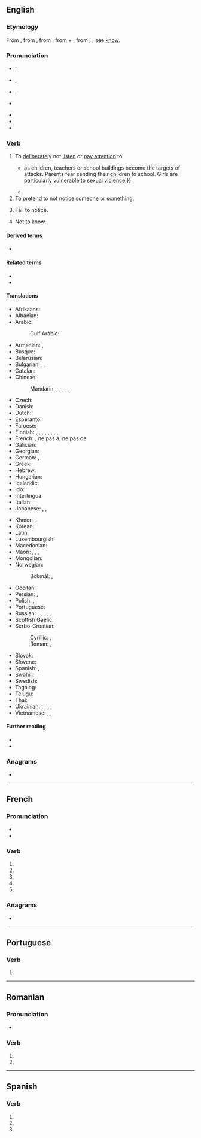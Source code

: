 {{also|ignoré}}
==English==

===Etymology===
{{root|en|ine-pro|*ǵneh₃-}}
From {{etyl|fr|en}} {{m|fr|ignorer}}, from {{etyl|la|en}} {{m|la|ignōrō||to have no knowledge of, mistake, take no notice of, ignore}}, from {{m|la|ignārus||not knowing}}, from {{m|la|in}} + {{m|la|gnārus||knowing}}, from {{m|la|gnōscō}}, {{m|la|nōscō}}; see [[know]].

===Pronunciation===
* {{a|RP}} {{enPR|ĭgnôʹ}}, {{IPA|en|/ɪɡˈnɔː/}}
* {{a|US}} {{enPR|ĭgnôrʹ}}, {{IPA|en|/ɪɡˈnɔɹ/}}
* {{a|rhotic|horse-hoarse}} {{enPR|ĭgnōrʹ}}, {{IPA|en|/ɪɡˈno(ː)ɹ/}}
* {{a|nonrhotic|horse-hoarse}} {{IPA|en|/ɪɡˈnoə/}}
* {{audio|en|En-us-ignore.ogg|Audio (US)}}
* {{rhymes|en|ɔː(ɹ)}}
* {{hyphenation|en|ig|nore}}

===Verb===
{{en-verb}} {{tlb|en|transitive}}

# To [[deliberately]] not [[listen]] or [[pay attention]] to.
#: {{ux|en|A problem '''ignored''' is a problem doubled.}}
#* {{quote-journal|en|date=2013-07-19|author=[http://www.theguardian.com/profile/marktran Mark Tran]
|volume=189|issue=6|page=1|magazine={{w|The Guardian Weekly}}
|title=[http://www.theguardian.com/global-development/2013/jul/12/war-denying-children-education Denied an education by war]
|passage=One particularly damaging, but often '''ignored''', effect of conflict on education is the proliferation of attacks on schools{{...}}as children, teachers or school buildings become the targets of attacks. Parents fear sending their children to school. Girls are particularly vulnerable to sexual violence.}}
#: {{syn|en|misheed|neglect|unmind|unheed|Thesaurus:ignore}}
#: {{ant|en|notice|recognize|watch|Thesaurus:pay attention}}
#* {{quote-book
|en
|year=2004
|last=Carlin
|first=George
|authorlink=George Carlin
|title={{w|When Will Jesus Bring the Pork Chops?}}
|url=https://archive.org/details/sacredmountainof0000john/
|location=[[New York]]
|publisher={{w|Hyperion Books}}
|ISBN=1-4013-0821-X
|OCLC=757869006
|OL=24604921M
|page=109
|pageurl=https://archive.org/details/whenwilljesusbri00hype/page/109/
|text='''Ignore''' these four words.}}
# To [[pretend]] to not [[notice]] someone or something.
#: {{syn|en|connive|dissimulate|overlook|[[turn a blind eye]] to|[[wink]] at}}
#: {{ant|en|notice|observe}}
# {{lb|en|obsolete}} Fail to notice.
#: {{syn|en|misheed|overlook|Thesaurus:fail to notice}}
# {{lb|en|obsolete}} Not to know.
#: {{syn|en|be [[ignorant]] of}}
#: {{ant|en|know}}

====Derived terms====
* {{l|en|ignorable}}

====Related terms====
* {{l|en|ignorance}}
* {{l|en|ignorant}}

====Translations====
{{trans-top|to deliberately pay no attention to}}
* Afrikaans: {{t|af|ignoreer}}
* Albanian: {{t|sq|injoroj}}
* Arabic: {{t|ar|تَجَاهَلَ}}
*: Gulf Arabic: {{t|afb|طنش}}
* Armenian: {{t+|hy|անտեսել}}, {{t+|hy|նշկահել}}
* Basque: {{t-needed|eu}}
* Belarusian: {{t|be|ігнарава́ць|impf|pf}}
* Bulgarian: {{t+|bg|игнори́рам|impf|pf}}, {{t+|bg|пренебре́гвам|impf}}, {{t|bg|пренебре́гна|pf}}
* Catalan: {{t+|ca|ignorar}}
* Chinese:
*: Mandarin: {{t+|cmn|忽視}}, {{t+|cmn|忽视|tr=hūshì}}, {{t+|cmn|忽略|tr=hūlüè}}, {{t|cmn|[[不]][[理]]|tr=bù lǐ}}, {{t|cmn|[[不]][[問]]}}, {{t|cmn|[[不]][[问]]|tr=bù wèn}}
* Czech: {{t+|cs|ignorovat|impf}}
* Danish: {{t|da|ignorere}}
* Dutch: {{t+|nl|negeren}}
* Esperanto: {{t+|eo|ignori}}
* Faroese: {{t-needed|fo}}
* Finnish: {{t+|fi|sivuuttaa}}, {{t|fi|jättää huomiotta}}, {{t|fi|[[ei]] [[ottaa huomioon]]}}, {{t|fi|[[olla]] [[huomata|huomaamatta]]}}, {{t+|fi|ohittaa}}, {{t|fi|[[olla]] [[välittää|välittämättä]]}}, {{t|fi|[[ei]] [[välittää]]}}, {{t|fi|nonsaleerata}}, {{t+|fi|ignoroida}}
* French: {{t+|fr|ignorer}}, ne pas {{t+|fr|prêter attention}} à, ne pas {{t+|fr|tenir compte}} de
* Galician: {{t+|gl|ignorar}}
* Georgian: {{t|ka|უგულებელყოფს}}
* German: {{t+|de|ignorieren}}, {{t+|de|missachten}}
* Greek: {{t+|el|αγνοώ}}
* Hebrew: {{t+|he|הִתְעַלֵּם|tr=hit'além}}
* Hungarian: {{t|hu|nem vesz tudomást róla}}
* Icelandic: {{t|is|hunsa}}
* Ido: {{t+|io|ignorar}}
* Interlingua: {{t|ia|ignorar}}
* Italian: {{t+|it|ignorare}}
* Japanese: {{t+|ja|無視|alt=無視する|tr=むしする, mushi suru}}, {{t+|ja|忽略|alt=忽略する|tr=こつりゃくする, kotsuryaku suru}}, {{t|ja|知らん顔|alt=知らん顔する|tr=しらんかおする, shirankao suru}}
{{trans-mid}}
* Khmer: {{t|km|មិនធ្វើដឹងធ្វើឬ|tr=mɨn tvəə dəŋ tvəə rɨɨ|sc=Khmr}}, {{t|km|ធ្វើថ្លង់ធ្វើគ|tr=tvəə tlɑŋ tvəə kɔɔ|sc=Khmr}}
* Korean: {{t+|ko|무시하다}}
* Latin: {{t|la|ignōrō}}
* Luxembourgish: {{t|lb|ignoréieren}}
* Macedonian: {{t|mk|игнори́ра|impf|pf}}
* Maori: {{t|mi|pī}}, {{t|mi|whakangongo}}, {{t|mi|whakatuturi}}, {{t|mi|whakaririka}} {{qualifier|provocation}}
* Mongolian: {{t-needed|mn}}
* Norwegian:
*: Bokmål: {{t|nb|ignorere}}, {{t|nb|overse}}
* Occitan: {{t+|oc|ignorar}}
* Persian: {{t|fa|چشم‌پوشی کردن|tr=čašm-puši kardan}}, {{t+|fa|نادیده گرفتن|tr=nâdide gereftan}}
* Polish: {{t+|pl|ignorować|impf}}, {{t|pl|zignorować|pf}}
* Portuguese: {{t+|pt|ignorar}}
* Russian: {{t+|ru|игнори́ровать|impf}}, {{t+|ru|проигнори́ровать|pf}}, {{t+|ru|пренебрега́ть|impf}}, {{t+|ru|пренебре́чь|pf}}, {{t|ru|[[не]] [[принима́ть]] [[во]] [[внима́ние]]|impf}}, {{t|ru|[[не]] [[приня́ть]] [[во]] [[внима́ние]]|pf}}
* Scottish Gaelic: {{t|gd|leig seachad}}
* Serbo-Croatian:
*: Cyrillic: {{t|sh|игнори́сати|impf|pf}}, {{t|sh|игнори́рати|impf|pf}}
*: Roman: {{t|sh|ignorísati|impf|pf}}, {{t+|sh|ignorírati|impf|pf}}
* Slovak: {{t|sk|ignorovať|impf}}
* Slovene: {{t|sl|ignorirati|impf}}
* Spanish: {{t+|es|ignorar}}, {{t+|es|desoír}}
* Swahili: {{t+|sw|puuza}}
* Swedish: {{t+|sv|ignorera}}
* Tagalog: {{t|tl|balewalain}}
* Telugu: {{t|te|విస్మరించు}}
* Thai: {{t+|th|เมิน}}
* Ukrainian: {{t|uk|ігнорува́ти|impf}}, {{t|uk|проігнорува́ти|pf}}, {{t|uk|зігнорува́ти|pf}} {{q|rare}}, {{t|uk|не́хтувати|impf}}, {{t|uk|зне́хтувати|pf}}
* Vietnamese: {{t+|vi|lơ}}, {{t+|vi|lờ}}, {{t+|vi|bơ}}
{{trans-bottom}}

====Further reading====
* {{R:Webster 1913}}
* {{R:Century 1911}}

===Anagrams===
* {{anagrams|en|a=eginor|Regino|eringo|ingoer|region}}

----

==French==

===Pronunciation===
* {{fr-IPA}}
* {{audio|fr|LL-Q150 (fra)-Lyokoï-ignore.wav|Audio}}

===Verb===
{{head|fr|verb form}}

# {{inflection of|fr|ignorer||1|s|pres|indc}}
# {{inflection of|fr|ignorer||3|s|pres|indc}}
# {{inflection of|fr|ignorer||1|s|pres|subj}}
# {{inflection of|fr|ignorer||3|s|pres|subj}}
# {{inflection of|fr|ignorer||2|s|impr}}

===Anagrams===
* {{l|fr|région}}

----

==Portuguese==

===Verb===
{{head|pt|verb form}}

# {{pt-verb-form-of|ignorar}}

----

==Romanian==

===Pronunciation===
* {{IPA|ro|[iɡˈnore]}}

===Verb===
{{head|ro|verb form}}

# {{verb form of|ro|ignora||3s|pres|sub}}
# {{verb form of|ro|ignora||3p|pres|sub}}

----

==Spanish==

===Verb===
{{head|es|verb form}}

# {{es-verb form of|ending=ar|mood=subjunctive|tense=present|pers=1|number=singular|ignorar}}
# {{es-verb form of|ending=ar|mood=subjunctive|tense=present|pers=2|formal=yes|number=singular|ignorar}}
# {{es-verb form of|ending=ar|mood=subjunctive|tense=present|pers=3|number=singular|ignorar}}